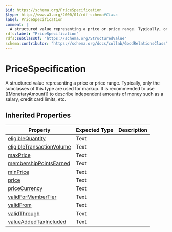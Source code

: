 ```yaml
---
$id: https://schema.org/PriceSpecification
$type: http://www.w3.org/2000/01/rdf-schema#Class
label: PriceSpecification
comment: |
  A structured value representing a price or price range. Typically, only the subclasses of this type are used for markup. It is recommended to use [[MonetaryAmount]] to describe independent amounts of money such as a salary, credit card limits, etc.
rdfs:label: "PriceSpecification"
rdfs:subClassOf: "https://schema.org/StructuredValue"
schema:contributor: "https://schema.org/docs/collab/GoodRelationsClass"
---
```


# PriceSpecification

A structured value representing a price or price range. Typically, only the subclasses of this type are used for markup. It is recommended to use [[MonetaryAmount]] to describe independent amounts of money such as a salary, credit card limits, etc.

## Inherited Properties

| Property | Expected Type | Description |
| --- | --- | --- |
| [eligibleQuantity](https://schema.org/eligibleQuantity) | Text |  |
| [eligibleTransactionVolume](https://schema.org/eligibleTransactionVolume) | Text |  |
| [maxPrice](https://schema.org/maxPrice) | Text |  |
| [membershipPointsEarned](https://schema.org/membershipPointsEarned) | Text |  |
| [minPrice](https://schema.org/minPrice) | Text |  |
| [price](https://schema.org/price) | Text |  |
| [priceCurrency](https://schema.org/priceCurrency) | Text |  |
| [validForMemberTier](https://schema.org/validForMemberTier) | Text |  |
| [validFrom](https://schema.org/validFrom) | Text |  |
| [validThrough](https://schema.org/validThrough) | Text |  |
| [valueAddedTaxIncluded](https://schema.org/valueAddedTaxIncluded) | Text |  |
